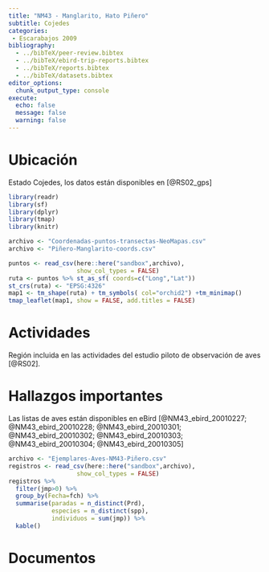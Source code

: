 ```yaml
---
title: "NM43 - Manglarito, Hato Piñero"
subtitle: Cojedes
categories:
 - Escarabajos 2009
bibliography: 
  - ../bibTeX/peer-review.bibtex
  - ../bibTeX/ebird-trip-reports.bibtex
  - ../bibTeX/reports.bibtex
  - ../bibTeX/datasets.bibtex
editor_options: 
  chunk_output_type: console
execute:
  echo: false 
  message: false
  warning: false
---
```


# Ubicación

Estado Cojedes, los datos están disponibles en [@RS02_gps]

```r
library(readr)
library(sf)
library(dplyr)
library(tmap)
library(knitr)

archivo <- "Coordenadas-puntos-transectas-NeoMapas.csv"
archivo <- "Piñero-Manglarito-coords.csv"

puntos <- read_csv(here::here("sandbox",archivo),
                   show_col_types = FALSE)
ruta <- puntos %>% st_as_sf( coords=c("Long","Lat"))
st_crs(ruta) <- "EPSG:4326"
map1 <- tm_shape(ruta) + tm_symbols( col="orchid2") +tm_minimap()
tmap_leaflet(map1, show = FALSE, add.titles = FALSE)
```


# Actividades

Región incluida en las actividades del estudio piloto de observación de aves [@RS02].

# Hallazgos importantes

Las listas de aves están disponibles en eBird [@NM43_ebird_20010227; @NM43_ebird_20010228; @NM43_ebird_20010301; @NM43_ebird_20010302; @NM43_ebird_20010303; @NM43_ebird_20010304; @NM43_ebird_20010305]

```r
archivo <- "Ejemplares-Aves-NM43-Piñero.csv"
registros <- read_csv(here::here("sandbox",archivo),
                   show_col_types = FALSE)
registros %>% 
  filter(jmp>0) %>% 
  group_by(Fecha=fch) %>% 
  summarise(paradas = n_distinct(Prd),
            especies = n_distinct(spp), 
            individuos = sum(jmp)) %>%
  kable()
```


# Documentos

::: {#refs}
:::


